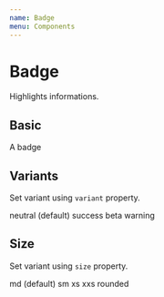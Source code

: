 ```yaml
---
name: Badge
menu: Components
---
```



# Badge

Highlights informations.

## Basic

<Playground>
  <Badge>A badge</Badge>
</Playground>

## Variants

Set variant using `variant` property.

<Playground>
  <Boxer my={1}>
    <Badge variant="neutral">neutral (default)</Badge>
    <Badge variant="success">success</Badge>
    <Badge variant="beta">beta</Badge>
    <Badge variant="warning">warning</Badge>
  </Boxer>
</Playground>

## Size

Set variant using `size` property.

<Playground>
  <Boxer my={1}>
    <Badge>md (default)</Badge>
    <Badge size="sm">sm</Badge>
    <Badge size="xs">xs</Badge>
    <Badge size="xxs">xxs</Badge>
    <Badge size="rounded">rounded</Badge>
  </Boxer>
</Playground>
